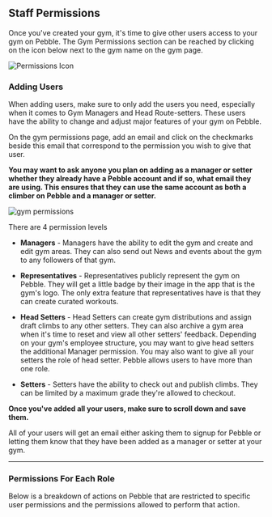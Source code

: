 
## Staff Permissions

<VideoPlaylist videoId="X-MzU7gtwNs" />

Once you've created your gym, it's time to give other users access to your gym on Pebble. The Gym Permissions section can be reached by clicking on the icon below next to the gym name on the gym page.

![Permissions Icon](../images/permissions-icon.png)

### Adding Users

When adding users, make sure to only add the users you need, especially when it comes to Gym Managers and Head Route-setters. These users have the ability to change and adjust major features of your gym on Pebble.

On the gym permissions page, add an email and click on the checkmarks beside this email that correspond to the permission you wish to give that user.

<strong>
  You may want to ask anyone you plan on adding as a manager or setter whether
  they already have a Pebble account and if so, what email they are using. This
  ensures that they can use the same account as both a climber on Pebble and a
  manager or setter.
</strong>

![gym permissions](../images/gym-permissions.png)

There are 4 permission levels

- **Managers** - Managers have the ability to edit the gym and create and edit gym areas. They can also send out News and events about the gym to any followers of that gym.

- **Representatives** - Representatives publicly represent the gym on Pebble. They will get a little badge by their image in the app that is the gym's logo. The only extra feature that representatives have is that they can create curated workouts.

- **Head Setters** - Head Setters can create gym distributions and assign draft climbs to any other setters. They can also archive a gym area when it's time to reset and view all other setters' feedback. Depending on your gym's employee structure, you may want to give head setters the additional Manager permission. You may also want to give all your setters the role of head setter. Pebble allows users to have more than one role.

- **Setters** - Setters have the ability to check out and publish climbs. They can be limited by a maximum grade they're allowed to checkout.

<strong>
  Once you've added all your users, make sure to scroll down and save them.
</strong>

All of your users will get an email either asking them to signup for Pebble or letting them know that they have been added as a manager or setter at your gym.

<hr/>

### Permissions For Each Role
Below is a breakdown of actions on Pebble that are restricted to specific user permissions and the permissions allowed to perform that action.
<PermissionsTable />